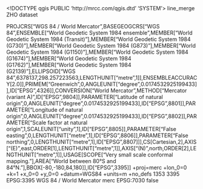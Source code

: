 <!DOCTYPE qgis PUBLIC 'http://mrcc.com/qgis.dtd' 'SYSTEM'>
<qgis version="3.32.0-Lima">
  <identifier>line_merge</identifier>
  <parentidentifier></parentidentifier>
  <language>ZHO</language>
  <type>dataset</type>
  <title>line_merge</title>
  <abstract></abstract>
  <links/>
  <dates/>
  <fees></fees>
  <encoding></encoding>
  <crs>
    <spatialrefsys nativeFormat="Wkt">
      <wkt>PROJCRS["WGS 84 / World Mercator",BASEGEOGCRS["WGS 84",ENSEMBLE["World Geodetic System 1984 ensemble",MEMBER["World Geodetic System 1984 (Transit)"],MEMBER["World Geodetic System 1984 (G730)"],MEMBER["World Geodetic System 1984 (G873)"],MEMBER["World Geodetic System 1984 (G1150)"],MEMBER["World Geodetic System 1984 (G1674)"],MEMBER["World Geodetic System 1984 (G1762)"],MEMBER["World Geodetic System 1984 (G2139)"],ELLIPSOID["WGS 84",6378137,298.257223563,LENGTHUNIT["metre",1]],ENSEMBLEACCURACY[2.0]],PRIMEM["Greenwich",0,ANGLEUNIT["degree",0.0174532925199433]],ID["EPSG",4326]],CONVERSION["World Mercator",METHOD["Mercator (variant A)",ID["EPSG",9804]],PARAMETER["Latitude of natural origin",0,ANGLEUNIT["degree",0.0174532925199433],ID["EPSG",8801]],PARAMETER["Longitude of natural origin",0,ANGLEUNIT["degree",0.0174532925199433],ID["EPSG",8802]],PARAMETER["Scale factor at natural origin",1,SCALEUNIT["unity",1],ID["EPSG",8805]],PARAMETER["False easting",0,LENGTHUNIT["metre",1],ID["EPSG",8806]],PARAMETER["False northing",0,LENGTHUNIT["metre",1],ID["EPSG",8807]]],CS[Cartesian,2],AXIS["(E)",east,ORDER[1],LENGTHUNIT["metre",1]],AXIS["(N)",north,ORDER[2],LENGTHUNIT["metre",1]],USAGE[SCOPE["Very small scale conformal mapping."],AREA["World between 80°S and 84°N."],BBOX[-80,-180,84,180]],ID["EPSG",3395]]</wkt>
      <proj4>+proj=merc +lon_0=0 +k=1 +x_0=0 +y_0=0 +datum=WGS84 +units=m +no_defs</proj4>
      <srsid>1353</srsid>
      <srid>3395</srid>
      <authid>EPSG:3395</authid>
      <description>WGS 84 / World Mercator</description>
      <projectionacronym>merc</projectionacronym>
      <ellipsoidacronym>EPSG:7030</ellipsoidacronym>
      <geographicflag>false</geographicflag>
    </spatialrefsys>
  </crs>
  <extent/>
</qgis>
